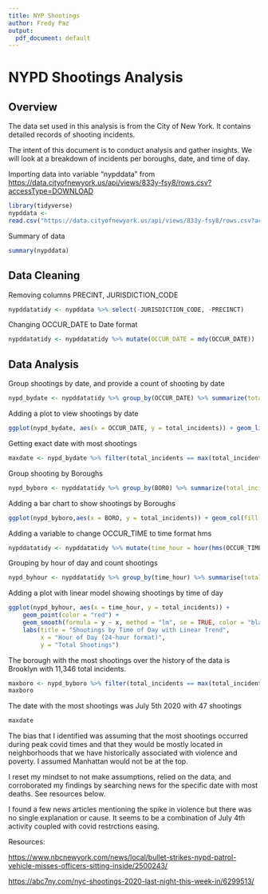 ---
title: NYP Shootings
author: Fredy Paz
output:
  pdf_document: default
---

# NYPD Shootings Analysis

## Overview

The data set used in this analysis is from the City of New York. It contains detailed records of shooting incidents.

The intent of this document is to conduct analysis and gather insights. We will look at a breakdown of incidents per boroughs, date, and time of day.

Importing data into variable "nypddata" from <https://data.cityofnewyork.us/api/views/833y-fsy8/rows.csv?accessType=DOWNLOAD>

```{r}
library(tidyverse)
nypddata <-
read.csv("https://data.cityofnewyork.us/api/views/833y-fsy8/rows.csv?accessType=DOWNLOAD")
```

Summary of data

```{r}
summary(nypddata)
```

## Data Cleaning

Removing columns PRECINT, JURISDICTION_CODE

```{r}
nypddatatidy <- nypddata %>% select(-JURISDICTION_CODE, -PRECINCT)
```

Changing OCCUR_DATE to Date format

```{r}
nypddatatidy <- nypddatatidy %>% mutate(OCCUR_DATE = mdy(OCCUR_DATE))
```

## Data Analysis

Group shootings by date, and provide a count of shooting by date

```{r}
nypd_bydate <- nypddatatidy %>% group_by(OCCUR_DATE) %>% summarize(total_incidents = n())
```

Adding a plot to view shootings by date

```{r}
ggplot(nypd_bydate, aes(x = OCCUR_DATE, y = total_incidents)) + geom_line(aes(color = "total_incidents")) + labs(title = "NYC Shootings by Date", x = "Date", y = "Total Incidents")
```

Getting exact date with most shootings

```{r}
maxdate <- nypd_bydate %>% filter(total_incidents == max(total_incidents))
```

Group shooting by Boroughs

```{r}
nypd_byboro <- nypddatatidy %>% group_by(BORO) %>% summarize(total_incidents = n())
```

Adding a bar chart to show shootings by Boroughs

```{r}

ggplot(nypd_byboro,aes(x = BORO, y = total_incidents)) + geom_col(fill = "red")
```

Adding a variable to change OCCUR_TIME to time format hms

```{r}
nypddatatidy <- nypddatatidy %>% mutate(time_hour = hour(hms(OCCUR_TIME)))
```

Grouping by hour of day and count shootings

```{r}
nypd_byhour <- nypddatatidy %>% group_by(time_hour) %>% summarise(total_incidents = n())
```

Adding a plot with linear model showing shootings by time of day

```{r}
ggplot(nypd_byhour, aes(x = time_hour, y = total_incidents)) +
    geom_point(color = "red") +  
    geom_smooth(formula = y ~ x, method = "lm", se = TRUE, color = "black", linetype = "dashed") +  
    labs(title = "Shootings by Time of Day with Linear Trend",
         x = "Hour of Day (24-hour format)",
         y = "Total Shootings")
```

The borough with the most shootings over the history of the data is Brooklyn with 11,346 total incidents.

```{r}
maxboro <- nypd_byboro %>% filter(total_incidents == max(total_incidents))
maxboro
```

The date with the most shootings was July 5th 2020 with 47 shootings

```{r}
maxdate
```

The bias that I identified was assuming that the most shootings occurred during peak covid times and that they would be mostly located in neighborhoods that we have historically associated with violence and poverty. I assumed Manhattan would not be at the top.

I reset my mindset to not make assumptions, relied on the data, and corroborated my findings by searching news for the specific date with most deaths. See resources below.

I found a few news articles mentioning the spike in violence but there was no single explanation or cause. It seems to be a combination of July 4th activity coupled with covid restrctions easing.

Resources:

<https://www.nbcnewyork.com/news/local/bullet-strikes-nypd-patrol-vehicle-misses-officers-sitting-inside/2500243/>

<https://abc7ny.com/nyc-shootings-2020-last-night-this-week-in/6299513/>
